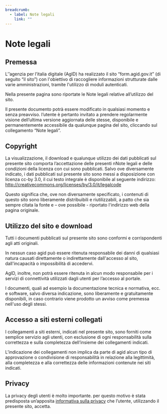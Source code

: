```yaml
--- 
breadcrumb:
  - label: Note legali
    link: ""
---
```


# Note legali

## Premessa

L’’agenzia per l’italia digitale (AgID) ha realizzato il  sito
“form.agid.gov.it” (di seguito “il sito”) con l'obiettivo di raccogliere
informazioni strutturate dalle varie amministrazioni, tramite l'utilizzo di
moduli autenticati.

Nella presente pagina sono riportate le Note legali relative all’utilizzo del
sito.

Il presente documento potrà essere modificato in qualsiasi momento e senza
preavviso. l’utente è pertanto invitato a prendere regolarmente visione
dell’ultima versione aggiornata delle stesse, disponibile e permanentemente
accessibile da qualunque pagina del sito, cliccando sul collegamento “Note
legali”.

## Copyright

La visualizzazione, il download e qualunque utilizzo dei dati pubblicati sul
presente sito comporta l’accettazione delle presenti nNote legali e delle
condizioni della licenza con cui sono pubblicati. Salvo ove diversamente
indicato, i dati pubblicati sul presente sito sono messi a disposizione con
licenza cc-by 3.0, il cui testo integrale è disponibile al seguente indirizzo:
http://creativecommons.org/licenses/by/3.0/it/legalcode

Questo significa che, ove non diversamente specificato, i contenuti di questo
sito sono liberamente distribuibili e riutilizzabili, a patto che sia sempre
citata la fonte e – ove possibile - riportato l'indirizzo web della pagina
originale.

## Utilizzo del sito e download

Tutti i documenti pubblicati sul presente sito sono conformi e corrispondenti
agli atti originali.

In nessun caso agid può essere ritenuta responsabile dei danni di qualsiasi
natura causati direttamente o indirettamente dall'accesso al sito,
dall'incapacità o impossibilità di accedervi.

AgID, inoltre, non potrà essere ritenuta in alcun modo responsabile per i
servizi di connettività utilizzati dagli utenti per l’accesso al portale.

I documenti, quali ad esempio la documentazione tecnica e normativa, ecc. e
software, salvo diversa indicazione, sono liberamente e gratuitamente disponibili, in caso contrario
viene prodotto un avviso come premessa nell'uso degli stessi.

## Accesso a siti esterni collegati

I collegamenti a siti esterni, indicati nel presente sito, sono forniti come
semplice servizio agli utenti, con esclusione di ogni responsabilità sulla
correttezza e sulla completezza dell’insieme dei collegamenti indicati.

L’indicazione dei collegamenti non implica da parte di agid alcun tipo di
approvazione o condivisione di responsabilità in relazione alla legittimità,
alla completezza e alla correttezza delle informazioni contenute nei siti
indicati.

## Privacy

La privacy degli utenti è molto importante. per questo motivo è stata
predisposta un’apposita [informativa sulla privacy](https://form.agid.gov.it/doc/privacy-policy)
che l’utente, utilizzando il presente sito, accetta.


